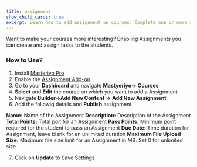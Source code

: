 ```yaml
---
title: assignment
show_child_cards: true
excerpt: Learn how to add assignment on courses. Complete one or more assignment on masteriyo courses.
---
```


Want to make your courses more interesting? Enabling Assignments you can create and assign tasks to the students.


### How to Use?


1. Install [Masteriyo Pro](https://docs.masteriyo.com/getting-started/installation#installing-masteriyo-lms-pro-version)
2. Enable the [Assignment Add-on](https://docs.masteriyo.com/premium-addons/install-masteriyo-premium-addons)
3. Go to your  **Dashboard** and navigate **Mastyeriyo**-> **Courses**
4. **Select** and **Edit** the course on which you want to add a Assignment
5. Navigate **Builder**->**Add New Content** -> **Add New Assignment**
6. Add the followig details and **Publish** assignment

**Name:** Name of the Assignment 
**Description:** Description of the Assignment
**Total Points:** Total poit for an Assignment
**Pass Points:** Minimum point required for the student to pass an Assignment
**Due Date:** Time duration for Assignment, leave blank for an unlimited duration
**Maximum File Upload Size:** Maximum file size limit for an Assignment in MB. Set 0 for unlimited size

7. Click on **Update** to Save Settings
